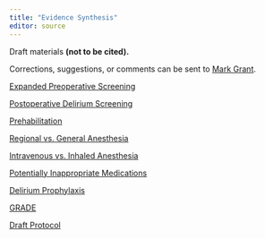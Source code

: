 ```yaml
---
title: "Evidence Synthesis"
editor: source
---
```


Draft materials **(not to be cited).**

Corrections, suggestions, or comments can be sent to [Mark Grant](mailto:m.grant@asahq.org).

[Expanded Preoperative Screening](kq1.html)

[Postoperative Delirium Screening](kq8.html)

[Prehabilitation](kq2.html)

[Regional vs. General Anesthesia](kq3.html)

[Intravenous vs. Inhaled Anesthesia](kq4.html)

[Potentially Inappropriate Medications](kq5.html)

[Delirium Prophylaxis](kq6.html)

[GRADE](soe_gt.html)

[Draft Protocol](protocol.html)

